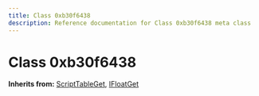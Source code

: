 ```yaml
---
title: Class 0xb30f6438
description: Reference documentation for Class 0xb30f6438 meta class
---
```



# Class 0xb30f6438

**Inherits from:** [ScriptTableGet](/classes/scripttableget), [IFloatGet](/classes/ifloatget)

<ClassDetails file="/db/classes/0xb30f6438.9114c32a329c.json" />
